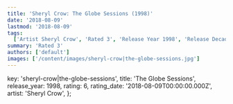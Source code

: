```yaml
---
title: 'Sheryl Crow: The Globe Sessions (1998)'
date: '2018-08-09'
lastmod: '2018-08-09'
tags:
  ['Artist Sheryl Crow', 'Rated 3', 'Release Year 1998', 'Release Decade 1990']
summary: 'Rated 3'
authors: ['default']
images: ['/content/images/sheryl-crow|the-globe-sessions.jpg']
---
```


  key: 'sheryl-crow|the-globe-sessions',
  title: 'The Globe Sessions',
  release_year: 1998,
  rating: 6,
  rating_date: '2018-08-09T00:00:00.000Z',
  artist: 'Sheryl Crow',
};

<MusicRating data={data} />
